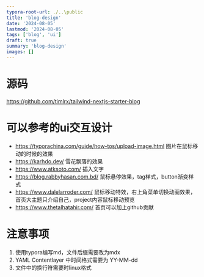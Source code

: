 ```yaml
---
typora-root-url: ./..\public
title: 'blog-design'
date: '2024-08-05'
lastmod: '2024-08-05'
tags: ['blog', 'ui']
draft: true
summary: 'blog-design'
images: []
---
```


# 源码

https://github.com/timlrx/tailwind-nextjs-starter-blog



# 可以参考的ui交互设计

- https://typorachina.com/guide/how-tos/upload-image.html 图片在鼠标移动的时候的效果
- https://karhdo.dev/ 雪花飘落的效果
- https://www.atksoto.com/ 插入文字
- https://blog.rabbyhasan.com.bd/ 鼠标悬停效果，tag样式，button渐变样式
- https://www.dalelarroder.com/ 鼠标移动特效，右上角菜单切换动画效果，首页大主题只介绍自己，project内容鼠标移动预览
- https://www.thetalhatahir.com/ 首页可以加上github贡献



# 注意事项

1. 使用typora编写md，文件后缀需要改为mdx
2. YAML Contentlayer 中时间格式需要为 YY-MM-dd
3. 文件中的换行符需要时linux格式
